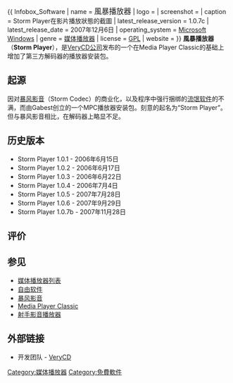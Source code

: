 {{ Infobox_Software
| name                   = <span style="font-size:larger;">風暴播放器</span>
| logo                   = 
| screenshot             = 
| caption                = Storm Player在影片播放狀態的截圖
| latest_release_version = 1.0.7c
| latest_release_date    = 2007年12月6日
| operating_system       = [[Microsoft_Windows|Microsoft Windows]]
| genre                  = [[媒体播放器|媒体播放器]]
| license                = [[GNU通用公共許可證|GPL]]
| website                = 
}}
'''風暴播放器'''（'''Storm Player'''），是[[上海维西公司|VeryCD公司]]发布的一个在Media Player Classic的基础上增加了第三方解码器的播放器安装包。

==起源==
因对[[暴风影音|暴风影音]]（Storm Codec）的商业化，以及程序中强行捆绑的[[流氓软件|流氓软件]]的不满，而由Gabest创立的一个MPC播放器安装包。刻意的起名为“Storm Player”。但与暴风影音相比，在解码器上略显不足。

==历史版本==
* Storm Player 1.0.1  - 2006年6月15日
* Storm Player 1.0.2  - 2006年6月17日
* Storm Player 1.0.3  - 2006年6月22日
* Storm Player 1.0.4  - 2006年7月4日
* Storm Player 1.0.5  - 2007年7月28日
* Storm Player 1.0.6  - 2007年9月29日
* Storm Player 1.0.7b - 2007年11月28日

==评价==

==参见==
* [[媒体播放器列表|媒体播放器列表]]
* [[自由软件|自由软件]]
* [[暴风影音|暴风影音]]
* [[Media_Player_Classic|Media Player Classic]]
*[[射手影音播放器|射手影音播放器]]

==外部链接==

*开发团队 - [http://www.verycd.com/ VeryCD] {{Wayback|url=http://www.verycd.com/ |date=20220208110912 }}

[[Category:媒体播放器|Category:媒体播放器]]
[[Category:免費軟件|Category:免費軟件]]